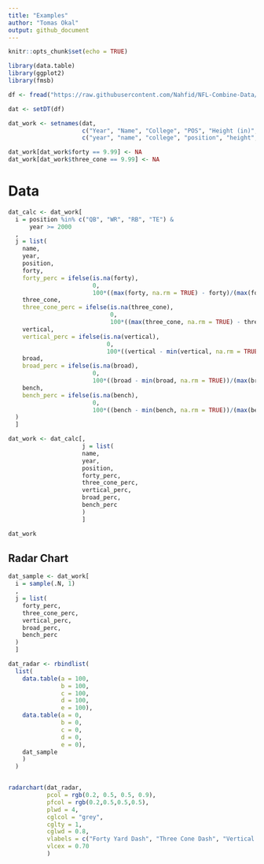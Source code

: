```yaml
---
title: "Examples"
author: "Tomas Okal"
output: github_document
---
```


```r
knitr::opts_chunk$set(echo = TRUE)

library(data.table)
library(ggplot2)
library(fmsb)

df <- fread("https://raw.githubusercontent.com/Nahfid/NFL-Combine-Data/master/playercombinedata.csv")

dat <- setDT(df)

dat_work <- setnames(dat, 
                     c("Year", "Name", "College", "POS", "Height (in)", "Weight (lbs)", "Hand Size (in)", "Arm Length (in)", "Wonderlic", "40 Yard", "Bench Press", "Vert Leap (in)", "Broad Jump (in)", "Shuttle", "3Cone", "60Yd Shuttle"),
                     c("year", "name", "college", "position", "height", "weight", "hand", "arm_length", "wonderlic", "forty", "bench", "vertical", "broad", "shuttle", "three_cone", "sixty"))

dat_work[dat_work$forty == 9.99] <- NA
dat_work[dat_work$three_cone == 9.99] <- NA
```

# Data

```r
dat_calc <- dat_work[
  i = position %in% c("QB", "WR", "RB", "TE") &
      year >= 2000
  ,
  j = list(
    name,
    year,
    position,
    forty,
    forty_perc = ifelse(is.na(forty), 
                        0, 
                        100*((max(forty, na.rm = TRUE) - forty)/(max(forty, na.rm = TRUE) - min(forty, na.rm = TRUE)))),
    three_cone,
    three_cone_perc = ifelse(is.na(three_cone), 
                             0, 
                             100*((max(three_cone, na.rm = TRUE) - three_cone)/(max(three_cone, na.rm = TRUE) - min(three_cone, na.rm = TRUE)))),
    vertical,
    vertical_perc = ifelse(is.na(vertical), 
                            0, 
                            100*((vertical - min(vertical, na.rm = TRUE))/(max(vertical, na.rm = TRUE) - min(vertical, na.rm = TRUE)))),
    broad,
    broad_perc = ifelse(is.na(broad), 
                        0, 
                        100*((broad - min(broad, na.rm = TRUE))/(max(broad, na.rm = TRUE) - min(broad, na.rm = TRUE)))),
    bench,
    bench_perc = ifelse(is.na(bench), 
                        0, 
                        100*((bench - min(bench, na.rm = TRUE))/(max(bench, na.rm = TRUE) - min(bench, na.rm = TRUE))))
  )
  ]

dat_work <- dat_calc[,
                     j = list(
                     name,
                     year,
                     position,
                     forty_perc,
                     three_cone_perc,
                     vertical_perc,
                     broad_perc,
                     bench_perc
                     )
                     ]

```

```r
dat_work
```

## Radar Chart

```r
dat_sample <- dat_work[
  i = sample(.N, 1)
  ,
  j = list(
    forty_perc,
    three_cone_perc,
    vertical_perc,
    broad_perc,
    bench_perc
  )
  ]

dat_radar <- rbindlist(
  list(
    data.table(a = 100,
               b = 100,
               c = 100,
               d = 100,
               e = 100),
    data.table(a = 0,
               b = 0,
               c = 0,
               d = 0,
               e = 0),
    dat_sample
    )
  )


radarchart(dat_radar,
           pcol = rgb(0.2, 0.5, 0.5, 0.9),
           pfcol = rgb(0.2,0.5,0.5,0.5),
           plwd = 4,
           cglcol = "grey", 
           cglty = 1, 
           cglwd = 0.8,
           vlabels = c("Forty Yard Dash", "Three Cone Dash", "Vertical Jump", "Broad Jump", "Bench Press"),
           vlcex = 0.70
           )
```

